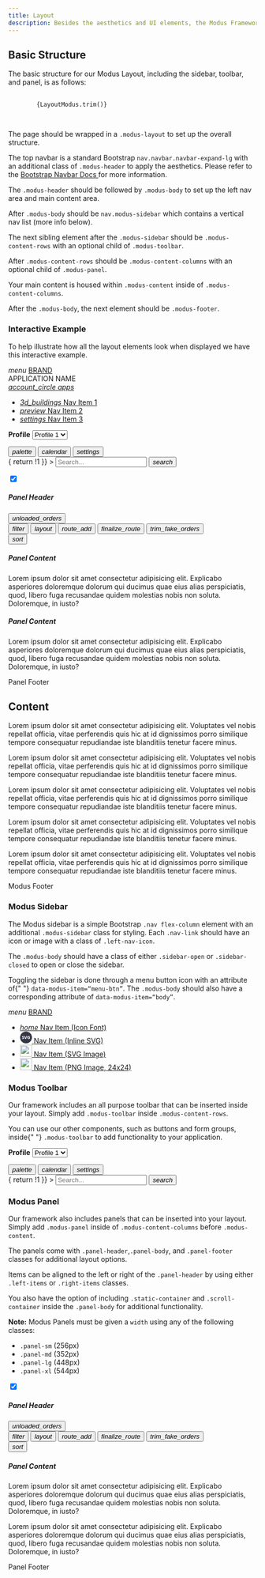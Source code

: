 ```yaml
---
title: Layout
description: Besides the aesthetics and UI elements, the Modus Framework has an optional layout you can use for your web applications.
---
```



<article id="main" className="pr-3">
  <ModusLayoutReferences />
  <h2 id="basic-structure" className="h1 font-weight-bold mt-5">
    Basic Structure
    <a
      className="header-link text-light text-decoration-none font-weight-normal"
      href="#basic-structure"
      aria-label="anchor"
    ></a>
  </h2>
  <p>
    The basic structure for our Modus Layout, including the sidebar, toolbar,
    and panel, is as follows:
  </p>
  <div className="highlight">
    <pre tabIndex={0} className="chroma">
      <code className="language-text" data-lang="text">
        {LayoutModus.trim()}
      </code>
    </pre>
  </div>
  <p>
    The page should be wrapped in a <code>.modus-layout</code> to set up the
    overall structure.
  </p>
  <p>
    The top navbar is a standard Bootstrap
    <code>nav.navbar.navbar-expand-lg</code> with an additional class of
    <code>.modus-header</code> to apply the aesthetics. Please refer to the
    <a href="https://getbootstrap.com/docs/4.6/components/navbar/">
      Bootstrap Navbar Docs
    </a>
    for more information.
  </p>
  <p>
    The <code>.modus-header</code> should be followed by
    <code>.modus-body</code> to set up the left nav area and main content area.
  </p>
  <p>
    After <code>.modus-body</code> should be
    <code>nav.modus-sidebar</code> which contains a vertical nav list (more info
    below).
  </p>
  <p>
    The next sibling element after the <code>.modus-sidebar</code> should be
    <code>.modus-content-rows</code> with an optional child of
    <code>.modus-toolbar</code>.
  </p>
  <p>
    After <code>.modus-content-rows</code> should be
    <code>.modus-content-columns</code> with an optional child of
    <code>.modus-panel</code>.
  </p>
  <p>
    Your main content is housed within <code>.modus-content</code> inside of
    <code>.modus-content-columns</code>.
  </p>
  <p>
    After the <code>.modus-body</code>, the next element should be
    <code>.modus-footer</code>.
  </p>
  <h3 id="interactive-example" className="h2 font-weight-bold mt-3">
    Interactive Example
    <a
      className="header-link text-light text-decoration-none font-weight-normal"
      href="#interactive-example"
      aria-label="anchor"
    ></a>
  </h3>
  <p>
    To help illustrate how all the layout elements look when displayed we have
    this interactive example.
  </p>
  <div className="guide-example-block">
    <div
      className="guide-sample position-relative p-0 border"
      id="interactiveExample"
      style={{ height: "600px", zIndex: 10, backgroundColor: "white" }}
    >
      <div className="modus-layout">
        <nav
          className="navbar nav navbar-expand-lg modus-header"
          id="modusHeader"
        >
          <a id="menuButton" data-modus-item="menu-btn">
            <i className="modus-icon material-icons menu-btn">menu</i>
          </a>
          <a href="#interactive-example" className="navbar-brand">
            BRAND
          </a>
          <div className="navbar-nav mr-auto">
            <div className="navbar-text">
              <span className="h3">APPLICATION NAME</span>
            </div>
          </div>
          <div className="collapse navbar-collapse">
            <div className="navbar-nav ml-auto">
              <a
                href="#interactive-example"
                className="btn btn-lg btn-icon-only btn-text-primary"
              >
                <i className="modus-icon material-icons">account_circle</i>
              </a>
              <a
                href="#interactive-example"
                className="btn btn-lg btn-icon-only btn-text-primary"
              >
                <i className="modus-icon material-icons">apps</i>
              </a>
            </div>
          </div>
        </nav>
        <div
          className="modus-body sidebar-closed"
          data-modus-item="body"
          id="modusBody"
        >
          <nav className="nav flex-column modus-sidebar" id="modusSidebar">
            <ul>
              <li>
                <a href="#interactive-example" className="nav-link active">
                  <span className="left-nav-icon">
                    <i className="modus-icons">3d_buildings</i>
                  </span>
                  Nav Item 1
                </a>
              </li>
              <li>
                <a href="#interactive-example" className="nav-link">
                  <span className="left-nav-icon">
                    <i className="modus-icons">preview</i>
                  </span>
                  Nav Item 2
                </a>
              </li>
              <li>
                <a href="#interactive-example" className="nav-link">
                  <span className="left-nav-icon">
                    <i className="modus-icon material-icons">settings</i>
                  </span>
                  Nav Item 3
                </a>
              </li>
            </ul>
          </nav>
          <div className="modus-content-rows" id="modusContentRows">
            <div className="modus-toolbar" id="modusToolbar">
              <form className="form-inline ml-3 mr-5">
                <div className="form-group">
                  <label className="mr-2">
                    <strong>Profile</strong>
                  </label>
                  <select className="form-control">
                    <option>Profile 1</option>
                    <option>Profile 2</option>
                    <option>Profile 3</option>
                  </select>
                </div>
              </form>
              <button className="btn btn-text-dark btn-lg btn-icon-only">
                <i className="modus-icon material-icons">palette</i>
              </button>
              <button className="btn btn-text-dark btn-lg btn-icon-only">
                <i className="modus-icons">calendar</i>
              </button>
              <button className="btn btn-text-dark btn-lg btn-icon-only">
                <i className="modus-icon material-icons">settings</i>
              </button>
              <form
                className="form-inline ml-5"
                onSubmit={() => {
                  return !1
                }}
              >
                <input
                  type="text"
                  className="form-control"
                  placeholder="Search..."
                />
                <button className="btn btn-text-dark btn-lg btn-icon-only ml-2">
                  <i className="modus-icon material-icons">search</i>
                </button>
              </form>
            </div>
            <div className="modus-content-columns" id="modusContentColumns">
              <div className="modus-panel panel-lg shadow-sm" id="modusPanel">
                <div className="panel-header">
                  <div className="left-items ml-2">
                    <div className="custom-control custom-switch">
                      <input
                        type="checkbox"
                        checked
                        className="custom-control-input"
                        id="customSwitch"
                        name="example1"
                      />
                      <label className="custom-control-label"></label>
                    </div>
                  </div>
                  <h5>Panel Header</h5>
                  <div className="right-items mr-2">
                    <button className="btn btn-icon-only btn-text-dark">
                      <i className="modus-icons">unloaded_orders</i>
                    </button>
                  </div>
                </div>
                <div className="panel-body" style={{ flexGrow: 1 }}>
                  <div className="static-container">
                    <div className="d-flex">
                      <button className="btn btn-icon-only btn-text-dark">
                        <i className="modus-icons">filter</i>
                      </button>
                      <button className="btn btn-icon-only btn-text-dark">
                        <i className="modus-icons">layout</i>
                      </button>
                      <button className="btn btn-icon-only btn-text-dark">
                        <i className="modus-icons">route_add</i>
                      </button>
                      <button className="btn btn-icon-only btn-text-dark disabled">
                        <i className="modus-icons">finalize_route</i>
                      </button>
                      <button className="btn btn-icon-only btn-text-dark disabled">
                        <i className="modus-icons">trim_fake_orders</i>
                      </button>
                    </div>
                    <div className="d-flex">
                      <button className="btn btn-icon-only btn-text-dark align-self-end">
                        <i className="modus-icons">sort</i>
                      </button>
                    </div>
                  </div>
                  <div className="scroll-container p-2">
                    <div className="card">
                      <div className="card-body">
                        <h5 className="card-title">Panel Content</h5>
                        <p>
                          Lorem ipsum dolor sit amet consectetur adipisicing
                          elit. Explicabo asperiores doloremque dolorum qui
                          ducimus quae eius alias perspiciatis, quod, libero
                          fuga recusandae quidem molestias nobis non soluta.
                          Doloremque, in iusto?
                        </p>
                      </div>
                    </div>
                    <div className="card mt-3">
                      <div className="card-body">
                        <h5 className="card-title">Panel Content</h5>
                        <p>
                          Lorem ipsum dolor sit amet consectetur adipisicing
                          elit. Explicabo asperiores doloremque dolorum qui
                          ducimus quae eius alias perspiciatis, quod, libero
                          fuga recusandae quidem molestias nobis non soluta.
                          Doloremque, in iusto?
                        </p>
                      </div>
                    </div>
                  </div>
                </div>
                <div className="panel-footer">Panel Footer</div>
              </div>
              <div className="modus-content p-5" id="modusContent">
                <h1>Content</h1>
                <p>
                  Lorem ipsum dolor sit amet consectetur adipisicing elit.
                  Voluptates vel nobis repellat officia, vitae perferendis quis
                  hic at id dignissimos porro similique tempore consequatur
                  repudiandae iste blanditiis tenetur facere minus.
                </p>
                <p>
                  Lorem ipsum dolor sit amet consectetur adipisicing elit.
                  Voluptates vel nobis repellat officia, vitae perferendis quis
                  hic at id dignissimos porro similique tempore consequatur
                  repudiandae iste blanditiis tenetur facere minus.
                </p>
                <p>
                  Lorem ipsum dolor sit amet consectetur adipisicing elit.
                  Voluptates vel nobis repellat officia, vitae perferendis quis
                  hic at id dignissimos porro similique tempore consequatur
                  repudiandae iste blanditiis tenetur facere minus.
                </p>
                <p>
                  Lorem ipsum dolor sit amet consectetur adipisicing elit.
                  Voluptates vel nobis repellat officia, vitae perferendis quis
                  hic at id dignissimos porro similique tempore consequatur
                  repudiandae iste blanditiis tenetur facere minus.
                </p>
                <p>
                  Lorem ipsum dolor sit amet consectetur adipisicing elit.
                  Voluptates vel nobis repellat officia, vitae perferendis quis
                  hic at id dignissimos porro similique tempore consequatur
                  repudiandae iste blanditiis tenetur facere minus.
                </p>
              </div>
            </div>
          </div>
        </div>
        <div className="modus-footer">Modus Footer</div>
      </div>
    </div>
  </div>
  <h3 id="modus-sidebar" className="h2 font-weight-bold mt-3">
    Modus Sidebar
    <a
      className="header-link text-light text-decoration-none font-weight-normal"
      href="#modus-sidebar"
      aria-label="anchor"
    ></a>
  </h3>
  <p>
    The Modus sidebar is a simple Bootstrap
    <code>.nav flex-column</code> element with an additional
    <code>.modus-sidebar</code> class for styling. Each
    <code>.nav-link</code> should have an icon or image with a class of
    <code>.left-nav-icon</code>.
  </p>
  <p>
    The <code>.modus-body</code> should have a class of either
    <code>.sidebar-open</code> or <code>.sidebar-closed</code> to open or close the
    sidebar.
  </p>
  <p>
    Toggling the sidebar is done through a menu button icon with an attribute of{" "}
    <code>data-modus-item=“menu-btn”</code>. The
    <code>.modus-body</code> should also have a corresponding attribute of
    <code>data-modus-item=“body”</code>.
  </p>
  <div className="guide-example-block">
    <div
      className="guide-sample position-relative p-0 border"
      style={{ height: "300px", zIndex: 10, backgroundColor: "white" }}
      id="sidebarExample"
    >
      <div className="modus-layout">
        <nav className="navbar navbar-expand-lg modus-header">
          <a data-modus-item="menu-btn">
            <i className="modus-icon material-icons menu-btn">menu</i>
          </a>
          <a href="#modus-sidebar" className="navbar-brand">
            BRAND
          </a>
        </nav>
        <div className="modus-body sidebar-open" data-modus-item="body">
          <nav className="nav flex-column modus-sidebar">
            <ul>
              <li>
                <a className="nav-link active" href="#modus-sidebar">
                  <span className="left-nav-icon">
                    <i className="material-icons">home</i>
                  </span>
                  Nav Item (Icon Font)
                </a>
              </li>
              <li>
                <a className="nav-link" href="#modus-sidebar">
                  <span className="left-nav-icon">
                    <svg height="24" width="24">
                      <circle cx="12" cy="12" r="12" fill="#363545"></circle>
                      <text
                        fill="#fff"
                        text-anchor="middle"
                        font-size="9"
                        font-weight="700"
                        font-family="Open Sans"
                        x="12"
                        y="15"
                      >
                        SVG
                      </text>
                    </svg>
                  </span>
                  Nav Item (Inline SVG)
                </a>
              </li>
              <li>
                <a className="nav-link" href="#modus-sidebar">
                  <span className="left-nav-icon">
                    <img src={routeImage} height="24" width="24" alt="" />
                  </span>
                  Nav Item (SVG Image)
                </a>
              </li>
              <li>
                <a className="nav-link" href="#modus-sidebar">
                  <span className="left-nav-icon">
                    <img
                      src={checkMarkOrangeImage}
                      height="24"
                      width="24"
                      style={{ minWidth: "24px" }}
                      alt=""
                    />
                  </span>
                  Nav Item (PNG Image, 24x24)
                </a>
              </li>
            </ul>
          </nav>
        </div>
      </div>
    </div>
  </div>
  <h3 id="modus-toolbar" className="h2 font-weight-bold mt-3">
    Modus Toolbar
    <a
      className="header-link text-light text-decoration-none font-weight-normal"
      href="#modus-toolbar"
      aria-label="anchor"
    ></a>
  </h3>
  <p>
    Our framework includes an all purpose toolbar that can be inserted inside
    your layout. Simply add <code>.modus-toolbar</code> inside
    <code>.modus-content-rows</code>.
  </p>
  <p>
    You can use our other components, such as buttons and form groups, inside{" "}
    <code>.modus-toolbar</code> to add functionality to your application.
  </p>
  <div className="guide-example-block">
    <div
      className="guide-sample position-relative p-0 border"
      style={{ zIndex: 10, backgroundColor: "white" }}
      id="example-block2"
    >
      <div className="modus-layout">
        <div className="modus-body">
          <div className="modus-content-rows">
            <div className="modus-toolbar">
              <form className="form-inline ml-3 mr-5">
                <div className="form-group">
                  <label className="mr-2">
                    <strong>Profile</strong>
                  </label>
                  <select className="form-control">
                    <option>Profile 1</option>
                    <option>Profile 2</option>
                    <option>Profile 3</option>
                  </select>
                </div>
              </form>
              <button className="btn btn-text-dark btn-lg btn-icon-only">
                <i className="modus-icon material-icons">palette</i>
              </button>
              <button className="btn btn-text-dark btn-lg btn-icon-only">
                <i className="modus-icons">calendar</i>
              </button>
              <button className="btn btn-text-dark btn-lg btn-icon-only">
                <i className="modus-icon material-icons">settings</i>
              </button>
              <form
                className="form-inline ml-5"
                onSubmit={() => {
                  return !1
                }}
              >
                <input
                  type="text"
                  className="form-control"
                  placeholder="Search..."
                />
                <button className="btn btn-text-dark btn-lg btn-icon-only ml-2">
                  <i className="modus-icon material-icons">search</i>
                </button>
              </form>
            </div>
          </div>
        </div>
      </div>
    </div>
  </div>
  <h3 id="modus-panel" className="h2 font-weight-bold mt-3">
    Modus Panel
    <a
      className="header-link text-light text-decoration-none font-weight-normal"
      href="#modus-panel"
      aria-label="anchor"
    ></a>
  </h3>
  <p>
    Our framework also includes panels that can be inserted into your layout.
    Simply add <code>.modus-panel</code> inside of
    <code>.modus-content-columns</code> before <code>.modus-content</code>.
  </p>
  <p>
    The panels come with <code>.panel-header</code>,<code>.panel-body</code>,
    and <code>.panel-footer</code> classes for additional layout options.
  </p>
  <p>
    Items can be aligned to the left or right of the
    <code>.panel-header</code> by using either <code>.left-items</code> or
    <code>.right-items</code> classes.
  </p>
  <p>
    You also have the option of including <code>.static-container</code> and
    <code>.scroll-container</code> inside the <code>.panel-body</code> for additional
    functionality.
  </p>
  <p>
    <strong>Note:</strong> Modus Panels must be given a <code>width</code> using
    any of the following classes:
  </p>
  <ul>
    <li>
      <code>.panel-sm</code> (256px)
    </li>
    <li>
      <code>.panel-md</code> (352px)
    </li>
    <li>
      <code>.panel-lg</code> (448px)
    </li>
    <li>
      <code>.panel-xl</code> (544px)
    </li>
  </ul>
  <div className="guide-example-block">
    <div
      className="guide-sample position-relative p-0 border"
      style={{ height: "400px", zIndex: 10, backgroundColor: "white" }}
      id="example-block3"
    >
      <div className="modus-layout">
        <div className="modus-body">
          <div className="modus-content-rows">
            <div className="modus-content-columns">
              <div className="modus-panel panel-lg shadow-sm">
                <div className="panel-header">
                  <div className="left-items ml-2">
                    <div className="custom-control custom-switch">
                      <input
                        type="checkbox"
                        checked
                        className="custom-control-input"
                        id="exampleSwitch"
                        name="exampleSwitch"
                      />
                      <label className="custom-control-label"></label>
                    </div>
                  </div>
                  <h5>Panel Header</h5>
                  <div className="right-items mr-2">
                    <button className="btn btn-icon-only btn-text-dark">
                      <i className="modus-icons">unloaded_orders</i>
                    </button>
                  </div>
                </div>
                <div className="panel-body" style={{ flexGrow: 1 }}>
                  <div className="static-container">
                    <div className="d-flex">
                      <button className="btn btn-icon-only btn-text-dark">
                        <i className="modus-icons">filter</i>
                      </button>
                      <button className="btn btn-icon-only btn-text-dark">
                        <i className="modus-icons">layout</i>
                      </button>
                      <button className="btn btn-icon-only btn-text-dark">
                        <i className="modus-icons">route_add</i>
                      </button>
                      <button className="btn btn-icon-only btn-text-dark disabled">
                        <i className="modus-icons">finalize_route</i>
                      </button>
                      <button className="btn btn-icon-only btn-text-dark disabled">
                        <i className="modus-icons">trim_fake_orders</i>
                      </button>
                    </div>
                    <div className="d-flex">
                      <button className="btn btn-icon-only btn-text-dark align-self-end">
                        <i className="modus-icons">sort</i>
                      </button>
                    </div>
                  </div>
                  <div className="scroll-container p-2">
                    <div className="card">
                      <div className="card-body">
                        <h5 className="card-title">Panel Content</h5>
                        <p>
                          Lorem ipsum dolor sit amet consectetur adipisicing
                          elit. Explicabo asperiores doloremque dolorum qui
                          ducimus quae eius alias perspiciatis, quod, libero
                          fuga recusandae quidem molestias nobis non soluta.
                          Doloremque, in iusto?
                        </p>
                        <p>
                          Lorem ipsum dolor sit amet consectetur adipisicing
                          elit. Explicabo asperiores doloremque dolorum qui
                          ducimus quae eius alias perspiciatis, quod, libero
                          fuga recusandae quidem molestias nobis non soluta.
                          Doloremque, in iusto?
                        </p>
                      </div>
                    </div>
                  </div>
                </div>
                <div className="panel-footer">Panel Footer</div>
              </div>
              <div className="modus-content"></div>
            </div>
          </div>
        </div>
      </div>
    </div>
  </div>
</article>
